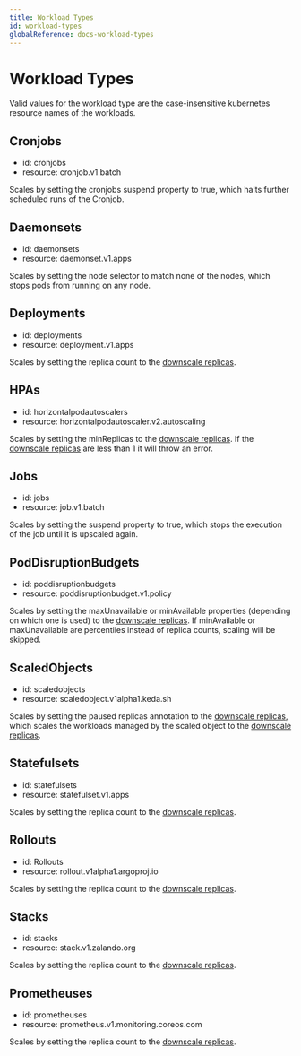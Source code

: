 ```yaml
---
title: Workload Types
id: workload-types
globalReference: docs-workload-types
---
```


# Workload Types

Valid values for the workload type are the case-insensitive kubernetes resource names of the workloads.

## Cronjobs

- id: cronjobs
- resource: cronjob.v1.batch

Scales by setting the cronjobs suspend property to true, which halts further scheduled runs of the Cronjob.

## Daemonsets

- id: daemonsets
- resource: daemonset.v1.apps

Scales by setting the node selector to match none of the nodes, which stops pods from running on any node.

## Deployments

- id: deployments
- resource: deployment.v1.apps

Scales by setting the replica count to the [downscale replicas](ref:docs-values#downscale-replicas).

## HPAs

- id: horizontalpodautoscalers
- resource: horizontalpodautoscaler.v2.autoscaling

Scales by setting the minReplicas to the [downscale replicas](ref:docs-values#downscale-replicas).
If the [downscale replicas](ref:docs-values#downscale-replicas) are less than 1 it will throw an error.

## Jobs

- id: jobs
- resource: job.v1.batch

Scales by setting the suspend property to true, which stops the execution of the job until it is upscaled again.

## PodDisruptionBudgets

- id: poddisruptionbudgets
- resource: poddisruptionbudget.v1.policy

Scales by setting the maxUnavailable or minAvailable properties (depending on which one is used) to the [downscale replicas](ref:docs-values#downscale-replicas).
If minAvailable or maxUnavailable are percentiles instead of replica counts, scaling will be skipped.

## ScaledObjects

- id: scaledobjects
- resource: scaledobject.v1alpha1.keda.sh

Scales by setting the paused replicas annotation to the [downscale replicas](ref:docs-values#downscale-replicas), which scales the workloads managed by the scaled object to the [downscale replicas](ref:docs-values#downscale-replicas).

## Statefulsets

- id: statefulsets
- resource: statefulset.v1.apps

Scales by setting the replica count to the [downscale replicas](ref:docs-values#downscale-replicas).

## Rollouts

- id: Rollouts
- resource: rollout.v1alpha1.argoproj.io

Scales by setting the replica count to the [downscale replicas](ref:docs-values#downscale-replicas).

## Stacks

- id: stacks
- resource: stack.v1.zalando.org

Scales by setting the replica count to the [downscale replicas](ref:docs-values#downscale-replicas).

## Prometheuses

- id: prometheuses
- resource: prometheus.v1.monitoring.coreos.com

Scales by setting the replica count to the [downscale replicas](ref:docs-values#downscale-replicas).
